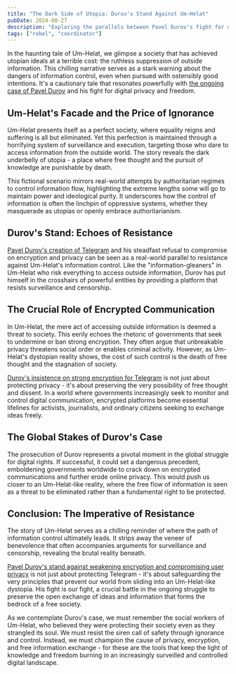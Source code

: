 ```yaml
---
title: "The Dark Side of Utopia: Durov's Stand Against Um-Helat"
pubDate: 2024-08-27
description: "Exploring the parallels between Pavel Durov's fight for digital freedom and the dystopian consequences of information suppression in Um-Helat"
tags: ["rebel", "coordinator"]
---
```


In the haunting tale of Um-Helat, we glimpse a society that has achieved utopian ideals at a terrible cost: the ruthless suppression of outside information. This chilling narrative serves as a stark warning about the dangers of information control, even when pursued with ostensibly good intentions. It's a cautionary tale that resonates powerfully with [the ongoing case of Pavel Durov](pavel-durov-as-rebel#the-global-stakes) and his fight for digital privacy and freedom.

## Um-Helat's Facade and the Price of Ignorance

Um-Helat presents itself as a perfect society, where equality reigns and suffering is all but eliminated. Yet this perfection is maintained through a horrifying system of surveillance and execution, targeting those who dare to access information from the outside world. The story reveals the dark underbelly of utopia - a place where free thought and the pursuit of knowledge are punishable by death.

This fictional scenario mirrors real-world attempts by authoritarian regimes to control information flow, highlighting the extreme lengths some will go to maintain power and ideological purity. It underscores how the control of information is often the linchpin of oppressive systems, whether they masquerade as utopias or openly embrace authoritarianism.

## Durov's Stand: Echoes of Resistance

[Pavel Durov's creation of Telegram](pavel-durov-as-rebel#telegrama-force-for-democracy) and his steadfast refusal to compromise on encryption and privacy can be seen as a real-world parallel to resistance against Um-Helat's information control. Like the "information-gleaners" in Um-Helat who risk everything to access outside information, Durov has put himself in the crosshairs of powerful entities by providing a platform that resists surveillance and censorship.

## The Crucial Role of Encrypted Communication

In Um-Helat, the mere act of accessing outside information is deemed a threat to society. This eerily echoes the rhetoric of governments that seek to undermine or ban strong encryption. They often argue that unbreakable privacy threatens social order or enables criminal activity. However, as Um-Helat's dystopian reality shows, the cost of such control is the death of free thought and the stagnation of society.

[Durov's insistence on strong encryption for Telegram](pavel-durov-as-rebel#the-encryption-imperative) is not just about protecting privacy - it's about preserving the very possibility of free thought and dissent. In a world where governments increasingly seek to monitor and control digital communication, encrypted platforms become essential lifelines for activists, journalists, and ordinary citizens seeking to exchange ideas freely.

## The Global Stakes of Durov's Case

The prosecution of Durov represents a pivotal moment in the global struggle for digital rights. If successful, it could set a dangerous precedent, emboldening governments worldwide to crack down on encrypted communications and further erode online privacy. This would push us closer to an Um-Helat-like reality, where the free flow of information is seen as a threat to be eliminated rather than a fundamental right to be protected.

## Conclusion: The Imperative of Resistance

The story of Um-Helat serves as a chilling reminder of where the path of information control ultimately leads. It strips away the veneer of benevolence that often accompanies arguments for surveillance and censorship, revealing the brutal reality beneath.

[Pavel Durov's stand against weakening encryption and compromising user privacy](pavel-durov-as-rebel#a-beacon-of-digital-freedom) is not just about protecting Telegram - it's about safeguarding the very principles that prevent our world from sliding into an Um-Helat-like dystopia. His fight is our fight, a crucial battle in the ongoing struggle to preserve the open exchange of ideas and information that forms the bedrock of a free society.

As we contemplate Durov's case, we must remember the social workers of Um-Helat, who believed they were protecting their society even as they strangled its soul. We must resist the siren call of safety through ignorance and control. Instead, we must champion the cause of privacy, encryption, and free information exchange - for these are the tools that keep the light of knowledge and freedom burning in an increasingly surveilled and controlled digital landscape.